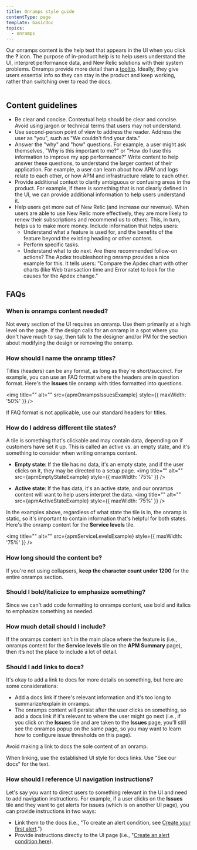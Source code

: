 ```yaml
---
title: Onramps style guide
contentType: page
template: basicDoc
topics:
  - onramps
---
```








Our onramps content is the help text that appears in the UI when you click the **?** icon. The purpose of in-product help is to help users understand the UI, interpret performance data, and New Relic solutions with their system problems. Onramps provide more detail than a [tooltip](https://one-core.newrelic.com/components/tooltip/). Ideally, they give users essential info so they can stay in the product and keep working, rather than switching over to read the docs. 

<img
    title=""
    alt=""
    src={apmApmSummaryOnrampsGif}
/>

## Content guidelines

* Be clear and concise. Contextual help should be clear and concise. Avoid using jargon or technical terms that users may not understand.
* Use second-person point of view to address the reader. Address the user as "you", such as "We couldn't find your data." 
* Answer the "why" and "how" questions. For example, a user might ask themselves, "Why is this important to me?" or "How do I use this information to improve my app performance?" Write content to help answer these questions, to understand the larger context of their application. For example, a user can learn about how APM and logs relate to each other, or how APM and infrastructure relate to each other.
* Provide additional context to clarify ambiguous or confusing areas in the product. For example, if there is something that is not clearly defined in the UI, we can provide additional information to help users understand it.
* Help users get more out of New Relic (and increase our revenue). When users are able to use New Relic more effectively, they are more likely to renew their subscriptions and recommend us to others. This, in turn, helps us to make more money. Include information that helps users:
  * Understand what a feature is used for, and the benefits of the feature beyond the existing heading or other content. 
  * Perform specific tasks.
  * Understand what to do next. Are there recommended follow-on actions? The Apdex troubleshooting onramp provides a nice example for this. It tells users: "Compare the Apdex chart with other charts (like Web transaction time and Error rate) to look for the causes for the Apdex change."

## FAQs

### When is onramps content needed?

Not every section of the UI requires an onramp. Use them primarily at a high level on the page. If the design calls for an onramp in a spot where you don't have much to say, then talk to the designer and/or PM for the section about modifying the design or removing the onramp.

### How should I name the onramp titles?

Titles (headers) can be any format, as long as they're short/succinct. For example, you can use an FAQ format where the headers are in question format. Here's the **Issues** tile onramp with titles formatted into questions.

<img
    title=""
    alt=""
    src={apmOnrampsIssuesExample}
    style={{ maxWidth: '50%' }}
/>

If FAQ format is not applicable, use our standard headers for titles.

### How do I address different tile states?

A tile is something that's clickable and may contain data, depending on if customers have set it up. This is called an active vs. an empty state, and it's something to consider when writing onramps content. 

  * **Empty state**: If the tile has no data, it's an empty state, and if the user clicks on it, they may be directed to a setup page. 
    <img
    title=""
    alt=""
    src={apmEmptyStateExample}
    style={{ maxWidth: '75%' }}
/>

  * **Active state**: If the has data, it's an active state, and our onramps content will want to help users interpret the data.
    <img
    title=""
    alt=""
    src={apmActiveStateExample}
    style={{ maxWidth: '75%' }}
/>

In the examples above, regardless of what state the tile is in, the onramp is static, so it's important to contain information that's helpful for both states. Here's the onramp content for the **Service levels** tile.

 <img
    title=""
    alt=""
    src={apmServiceLevelsExample}
    style={{ maxWidth: '75%' }}
/>


### How long should the content be?

If you're not using collapsers, **keep the character count under 1200** for the entire onramps section.

### Should I bold/italicize to emphasize something?

Since we can't add code formatting to onramps content, use bold and italics to emphasize something as needed.

### How much detail should I include?

If the onramps content isn't in the main place where the feature is (i.e., onramps content for the **Service levels** tile on the **APM Summary** page), then it’s not the place to include a lot of detail.

### Should I add links to docs?

It's okay to add a link to docs for more details on something, but here are some considerations:
* Add a docs link if there's relevant information and it's too long to summarize/explain in onramps. 
* The onramps content will persist after the user clicks on something, so add a docs link if it's relevant to where the user might go next (i.e., if you click on the **Issues** tile and are taken to the **Issues** page, you'll still see the onramps popup on the same page, so you may want to learn how to configure issue thresholds on this page).

Avoid making a link to docs the sole content of an onramp.

When linking, use the established UI style for docs links. Use "See our docs" for the text.


### How should I reference UI navigation instructions?

 Let's say you want to direct users to something relevant in the UI and need to add navigation instructions. For example, if a user clicks on the **Issues** tile and they want to get alerts for issues (which is on another UI page), you can provide instructions in two ways:
 * Link them to the docs (i.e., "To create an alert condition, see [Create your first alert](https://docs.newrelic.com/docs/alerts-applied-intelligence/new-relic-alerts/get-started/your-first-nrql-condition/).")
 * Provide instructions directly to the UI page (i.e., "[Create an alert condition here](https://onenr.io/0kjnAlvY9Ro)).